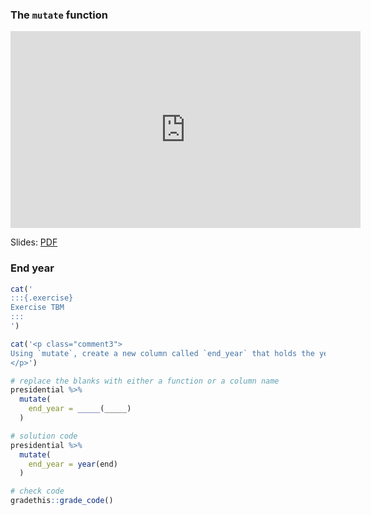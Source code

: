### The `mutate` function

<iframe width="560" height="315" src="https://www.youtube.com/embed/1YuxbvsaErk?rel=0" frameborder="0" allowfullscreen></iframe>

Slides: [PDF](https://drive.google.com/file/d/155Z3Zs3AUjg6We5IotAexY_bdpFGDDvA)

### End year

<!-- Book version -->

```r
cat('
:::{.exercise}
Exercise TBM
:::
')
```

<!-- End book -->

<!-- Tutorial version -->

```r
cat('<p class="comment3">
Using `mutate`, create a new column called `end_year` that holds the year a president left office. (This will simply be the year from the `end` column, which you can get with the `year(...)` function as in the video.)
</p>')
```

```r
# replace the blanks with either a function or a column name
presidential %>%
  mutate(
    end_year = _____(_____)
  )
```

```r
# solution code
presidential %>%
  mutate(
    end_year = year(end)
  )
```

```r
# check code
gradethis::grade_code()
```

<!-- End tutorial -->

